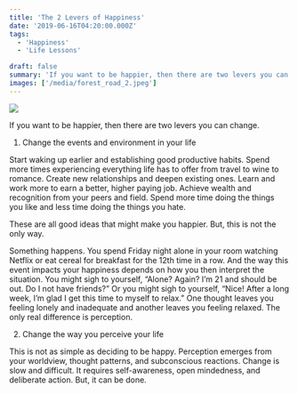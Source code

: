 ```yaml
---
title: 'The 2 Levers of Happiness'
date: '2019-06-16T04:20:00.000Z'
tags:
  - 'Happiness'
  - 'Life Lessons'

draft: false
summary: 'If you want to be happier, then there are two levers you can change.'
images: ['/media/forest_road_2.jpeg']
---
```


![](/media/forest_road_2.jpeg)

If you want to be happier, then there are two levers you can change.

1. Change the events and environment in your life

Start waking up earlier and establishing good productive habits. Spend more times experiencing everything life has to offer from travel to wine to romance. Create new relationships and deepen existing ones. Learn and work more to earn a better, higher paying job. Achieve wealth and recognition from your peers and field. Spend more time doing the things you like and less time doing the things you hate.

These are all good ideas that might make you happier. But, this is not the only way.

Something happens. You spend Friday night alone in your room watching Netflix or eat cereal for breakfast for the 12th time in a row. And the way this event impacts your happiness depends on how you then interpret the situation. You might sigh to yourself, “Alone? Again? I’m 21 and should be out. Do I not have friends?” Or you might sigh to yourself, “Nice! After a long week, I’m glad I get this time to myself to relax.” One thought leaves you feeling lonely and inadequate and another leaves you feeling relaxed. The only real difference is perception.

2. Change the way you perceive your life

This is not as simple as deciding to be happy. Perception emerges from your worldview, thought patterns, and subconscious reactions. Change is slow and difficult. It requires self-awareness, open mindedness, and deliberate action. But, it can be done.
